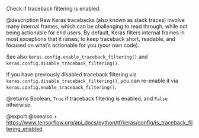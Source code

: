 Check if traceback filtering is enabled.

@description
Raw Keras tracebacks (also known as stack traces)
involve many internal frames, which can be
challenging to read through, while not being actionable for end users.
By default, Keras filters internal frames in most exceptions that it
raises, to keep traceback short, readable, and focused on what's
actionable for you (your own code).

See also `keras.config.enable_traceback_filtering()` and
`keras.config.disable_traceback_filtering()`.

If you have previously disabled traceback filtering via
`keras.config.disable_traceback_filtering()`, you can re-enable it via
`keras.config.enable_traceback_filtering()`.

@returns
Boolean, `True` if traceback filtering is enabled,
and `False` otherwise.

@export
@seealso
+ <https://www.tensorflow.org/api_docs/python/tf/keras/config/is_traceback_filtering_enabled>

